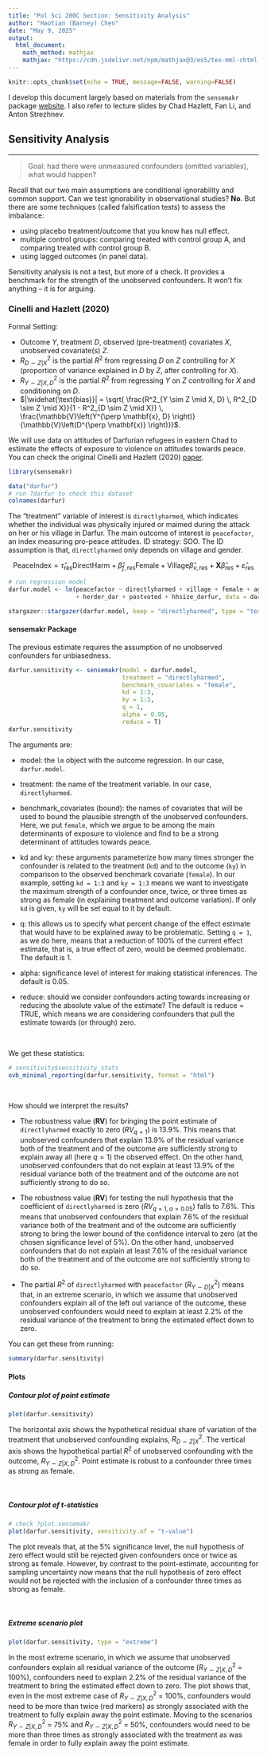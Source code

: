 ```yaml
---
title: "Pol Sci 200C Section: Sensitivity Analysis"
author: "Haotian (Barney) Chen"
date: "May 9, 2025" 
output:
  html_document:
    math_method: mathjax
    mathjax: "https://cdn.jsdelivr.net/npm/mathjax@3/es5/tex-mml-chtml.js"
---
```

```r
knitr::opts_chunk$set(echo = TRUE, message=FALSE, warning=FALSE)
```

I develop this document largely based on materials from the `sensemakr` package [website](https://carloscinelli.com/sensemakr/articles/sensemakr.html). I also refer to lecture slides by Chad Hazlett, Fan Li, and Anton Strezhnev. 

## Sensitivity Analysis
***

> Goal: had there were unmeasured confounders (omitted variables), what would happen?

Recall that our two main assumptions are conditional ignorability and common support. Can we test ignorability in observational studies? **No**. But there are some techniques (called falsification tests) to assess the imbalance:

- using placebo treatment/outcome that you know has null effect.
- multiple control groups: comparing treated with control group A, and comparing treated with control group B.
- using lagged outcomes (in panel data).

Sensitivity analysis is not a test, but more of a check. It provides a benchmark for the strength of the unobserved confounders. It won't fix anything -- it is for arguing. 

### Cinelli and Hazlett (2020)

Formal Setting: 

- Outcome $Y$, treatment $D$, observed (pre-treatment) covariates $X$, unobserved covariate(s) $Z$.
- $R^2_{D \sim Z|X}$ is the partial $R^2$ from regressing $D$ on $Z$ controlling for $X$ (proportion of variance explained in $D$ by $Z$, after controlling for $X$). 
- $R^2_{Y \sim Z|X,D}$ is the partial $R^2$ from regressing $Y$ on $Z$ controlling for $X$ and conditioning on $D$.
- $|\widehat{\text{bias}}| = \sqrt{ \frac{R^2_{Y \sim Z \mid X, D} \, R^2_{D \sim Z \mid X}}{1 - R^2_{D \sim Z \mid X}} \, \frac{\mathbb{V}\left(Y^{\perp \mathbf{x}, D} \right)}{\mathbb{V}\left(D^{\perp \mathbf{x}} \right)}}$. 


We will use data on attitudes of Darfurian refugees in eastern Chad to estimate the effects of exposure to violence on attitudes towards peace. You can check the original Cinelli and Hazlett (2020) [paper](https://doi.org/10.1177/0022002719879217). 

```r
library(sensemakr)

data("darfur")
# run ?darfur to check this dataset
colnames(darfur)
```

The “treatment” variable of interest is `directlyharmed`, which indicates whether the individual was physically injured or maimed during the attack on her or his village in Darfur. The main outcome of interest is `peacefactor`, an index measuring pro-peace attitudes. ID strategy: SOO. The ID assumption is that, `directlyharmed` only depends on village and gender. 

$$\text{PeaceIndex} = \hat{\tau}_{\text{res}} \text{DirectHarm} + \hat{\beta}_{f,\text{res}} \text{Female} + \text{Village} \hat{\beta}_{v,\text{res}} + \mathbf{X} \hat{\beta}_{\text{res}} + \hat{\varepsilon}_{\text{res}}$$

```r
# run regression model
darfur.model <- lm(peacefactor ~ directlyharmed + village + female + age + farmer_dar 
                   + herder_dar + pastvoted + hhsize_darfur, data = darfur)

stargazer::stargazer(darfur.model, keep = "directlyharmed", type = "text")
```

#### sensemakr Package
The previous estimate requires the assumption of no unobserved confounders for unbiasedness. 

```r
darfur.sensitivity <- sensemakr(model = darfur.model, 
                                treatment = "directlyharmed",
                                benchmark_covariates = "female",
                                kd = 1:3,
                                ky = 1:3,
                                q = 1,
                                alpha = 0.05, 
                                reduce = T)
darfur.sensitivity
```

The arguments are: 

- model: the `lm` object with the outcome regression. In our case, `darfur.model`.

- treatment: the name of the treatment variable. In our case, `directlyharmed`.

- benchmark_covariates (bound): the names of covariates that will be used to bound the plausible strength of the unobserved confounders. Here, we put `female`, which we argue to be among the main determinants of exposure to violence and find to be a strong determinant of attitudes towards peace.

- kd and ky: these arguments parameterize how many times stronger the confounder is related to the treatment (`kd`) and to the outcome (`ky`) in comparison to the observed benchmark covariate (`female`). In our example, setting `kd = 1:3` and `ky = 1:3` means we want to investigate the maximum strength of a confounder once, twice, or three times as strong as female (in explaining treatment and outcome variation). If only `kd` is given, `ky` will be set equal to it by default.

- q: this allows us to specify what percent change of the effect estimate that would have to be explained away to be problematic. Setting `q = 1`, as we do here, means that a reduction of 100% of the current effect estimate, that is, a true effect of zero, would be deemed problematic. The default is 1.

- alpha: significance level of interest for making statistical inferences. The default is 0.05.

- reduce: should we consider confounders acting towards increasing or reducing the absolute value of the estimate? The default is reduce = TRUE, which means we are considering confounders that pull the estimate towards (or through) zero.

<br>

We get these statistics: 
```r
# sensitivity$sensitivity_stats
ovb_minimal_reporting(darfur.sensitivity, format = "html")
```

<br>

How should we interpret the results? 

- The robustness value (**RV**) for bringing the point estimate of `directlyharmed` exactly to zero ($RV_{q=1}$) is 13.9\%. This means that unobserved confounders that explain 13.9\% of the residual variance both of the treatment and of the outcome are sufficiently strong to explain away all (here $q=1$) the observed effect. On the other hand, unobserved confounders that do not explain at least 13.9\% of the residual variance both of the treatment and of the outcome are not sufficiently strong to do so.

- The robustness value (**RV**) for testing the null hypothesis that the coefficient of `directlyharmed` is zero ($RV_{q=1, \alpha=0.05}$) falls to 7.6\%. This means that unobserved confounders that explain 7.6\% of the residual variance both of the treatment and of the outcome are sufficiently strong to bring the lower bound of the confidence interval to zero (at the chosen significance level of 5\%). On the other hand, unobserved confounders that do not explain at least 7.6\% of the residual variance both of the treatment and of the outcome are not sufficiently strong to do so.

- The partial $R^2$ of `directlyharmed` with `peacefactor` ($R^2_{Y \sim D|X}$) means that, in an extreme scenario, in which we assume that unobserved confounders explain all of the left out variance of the outcome, these unobserved confounders would need to explain at least 2.2\% of the residual variance of the treatment to bring the estimated effect down to zero. 

You can get these from running:

```r
summary(darfur.sensitivity)
```


#### Plots

##### Contour plot of point estimate
```r
plot(darfur.sensitivity)
```

The horizontal axis shows the hypothetical residual share of variation of the treatment that unobserved confounding explains, $R^2_{D \sim Z|X}$. The vertical axis shows the hypothetical partial $R^2$ of unobserved confounding with the outcome, $R^2_{Y \sim Z|X,D}$. Point estimate is robust to a confounder three times as strong as female.

<br>

##### Contour plot of t-statistics
```r
# check ?plot.sensemakr
plot(darfur.sensitivity, sensitivity.of = "t-value")
```

The plot reveals that, at the 5\% significance level, the null hypothesis of zero effect would still be rejected given confounders once or twice as strong as female. However, by contrast to the point-estimate, accounting for sampling uncertainty now means that the null hypothesis of zero effect would not be rejected with the inclusion of a confounder three times as strong as female.

<br>

##### Extreme scenario plot
```r
plot(darfur.sensitivity, type = "extreme")
```

In the most extreme scenario, in which we assume that unobserved confounders explain all residual variance of the outcome ($R^2_{Y \sim Z|X,D}$ = 100\%), confounders need to explain 2.2\% of the residual variance of the treatment to bring the estimated effect down to zero. The plot shows that, even in the most extreme case of $R^2_{Y \sim Z|X,D}$ = 100\%, confounders would need to be more than twice (red markers) as strongly associated with the treatment to fully explain away the point estimate. Moving to the scenarios $R^2_{Y \sim Z|X,D}$ = 75\% and $R^2_{Y \sim Z|X,D}$ = 50\%, confounders would need to be more than three times as strongly associated with the treatment as was female in order to fully explain away the point estimate.
